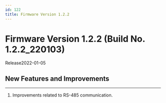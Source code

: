 ```yaml
---
id: 122
title: Firmware Version 1.2.2
---
```


# Firmware Version 1.2.2 (Build No. 1.2.2_220103)

Release<Separator/>2022-01-05


## New Features and Improvements

---

1. Improvements related to RS-485 communication.
